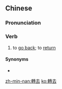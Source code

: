 {{also|转去}}
==Chinese==
{{zh-forms|s=转去}}

===Pronunciation===
{{zh-pron
|m=zhuǎnqù
|h=pfs=chón-hi
|mn=xm,kh:tńg--khì/tp:tńg--khù/qz:tńg--khìr/qz:tún--khì
|w=2tsoe qi
|cat=v
}}

===Verb===
{{zh-verb}}

# {{lb|zh|regional}} to [[go back]]; to [[return]]

====Synonyms====
* {{zh-l|回去}}

[[zh-min-nan:轉去]]
[[ko:轉去]]
